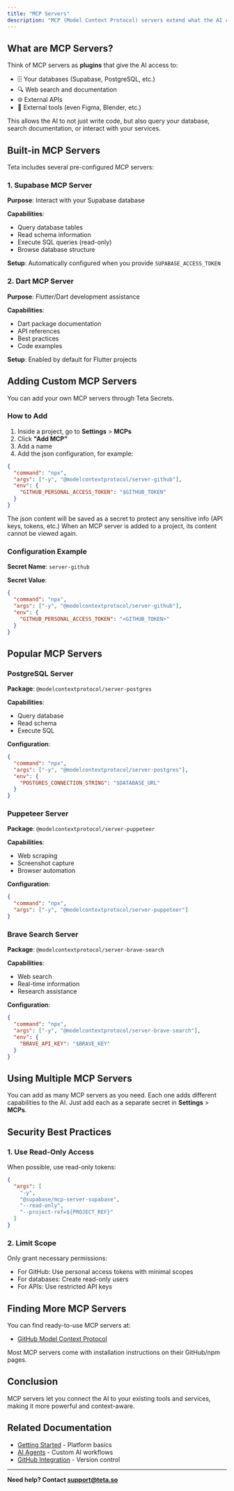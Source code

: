 ```yaml
---
title: "MCP Servers"
description: "MCP (Model Context Protocol) servers extend what the AI can do in Teta by connecting it to external tools and services."
---
```


## What are MCP Servers?

Think of MCP servers as **plugins** that give the AI access to:
- 🗄️ Your databases (Supabase, PostgreSQL, etc.)
- 🔍 Web search and documentation
- 🌐 External APIs
- 🤖 External tools (even Figma, Blender, etc.)

This allows the AI to not just write code, but also query your database, search documentation, or interact with your services.

## Built-in MCP Servers

Teta includes several pre-configured MCP servers:

### 1. Supabase MCP Server

**Purpose**: Interact with your Supabase database

**Capabilities**:
- Query database tables
- Read schema information
- Execute SQL queries (read-only)
- Browse database structure

**Setup**: Automatically configured when you provide `SUPABASE_ACCESS_TOKEN`

### 2. Dart MCP Server

**Purpose**: Flutter/Dart development assistance

**Capabilities**:
- Dart package documentation
- API references
- Best practices
- Code examples

**Setup**: Enabled by default for Flutter projects

## Adding Custom MCP Servers

You can add your own MCP servers through Teta Secrets.

### How to Add

1. Inside a project, go to **Settings** > **MCPs**
2. Click **"Add MCP"**
3. Add a name
4. Add the json configuration, for example:
```json
{
  "command": "npx",
  "args": ["-y", "@modelcontextprotocol/server-github"],
  "env": {
    "GITHUB_PERSONAL_ACCESS_TOKEN": "$GITHUB_TOKEN"
  }
}
```

The json content will be saved as a secret to protect any sensitive info (API keys, tokens, etc.)
When an MCP server is added to a project, its content cannot be viewed again.

### Configuration Example

**Secret Name**: `server-github`

**Secret Value**:
```json
{
  "command": "npx",
  "args": ["-y", "@modelcontextprotocol/server-github"],
  "env": {
    "GITHUB_PERSONAL_ACCESS_TOKEN": "<GITHUB_TOKEN>"
  }
}
```

## Popular MCP Servers

### PostgreSQL Server

**Package**: `@modelcontextprotocol/server-postgres`

**Capabilities**:
- Query database
- Read schema
- Execute SQL

**Configuration**:

```json
{
  "command": "npx",
  "args": ["-y", "@modelcontextprotocol/server-postgres"],
  "env": {
    "POSTGRES_CONNECTION_STRING": "$DATABASE_URL"
  }
}
```

### Puppeteer Server

**Package**: `@modelcontextprotocol/server-puppeteer`

**Capabilities**:
- Web scraping
- Screenshot capture
- Browser automation

**Configuration**:

```json
{
  "command": "npx",
  "args": ["-y", "@modelcontextprotocol/server-puppeteer"]
}
```

### Brave Search Server

**Package**: `@modelcontextprotocol/server-brave-search`

**Capabilities**:
- Web search
- Real-time information
- Research assistance

**Configuration**:

```json
{
  "command": "npx",
  "args": ["-y", "@modelcontextprotocol/server-brave-search"],
  "env": {
    "BRAVE_API_KEY": "$BRAVE_KEY"
  }
}
```

## Using Multiple MCP Servers

You can add as many MCP servers as you need. Each one adds different capabilities to the AI.
Just add each as a separate secret in **Settings** > **MCPs**.

## Security Best Practices

### 1. Use Read-Only Access

When possible, use read-only tokens:

```json
{
  "args": [
    "-y",
    "@supabase/mcp-server-supabase",
    "--read-only",
    "--project-ref=${PROJECT_REF}"
  ]
}
```

### 2. Limit Scope

Only grant necessary permissions:

- For GitHub: Use personal access tokens with minimal scopes
- For databases: Create read-only users
- For APIs: Use restricted API keys

## Finding More MCP Servers

You can find ready-to-use MCP servers at:
- [GitHub Model Context Protocol](https://github.com/modelcontextprotocol)

Most MCP servers come with installation instructions on their GitHub/npm pages.

## Conclusion

MCP servers let you connect the AI to your existing tools and services, making it more powerful and context-aware.

## Related Documentation

- [Getting Started](./getting-started.md) - Platform basics
- [AI Agents](./ai-agents.md) - Custom AI workflows
- [GitHub Integration](./github-integration.md) - Version control

---

**Need help? Contact support@teta.so**
